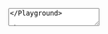 

<Playground playgroundLink="/storybook/eu/index.html?selectedKind=TextArea&selectedStory=default&stories=0">
  <TextArea
    id="example1"
    label={demoContentDefault.label}
    placeholder={demoContentDefault.placeholder}
    rows={4}
    helperText="Help message"
  />
</Playground>

## Disabled

<Playground playgroundLink="/storybook/eu/index.html?selectedKind=TextArea&selectedStory=default&stories=0">
  <TextArea
    id="example2"
    label={demoContentDefault.label}
    placeholder={demoContentDefault.placeholder}
    rows={4}
    helperText="Help message"
    disabled
  />
</Playground>

## With error

<Playground playgroundLink="/storybook/eu/index.html?selectedKind=TextArea&selectedStory=default&stories=0">
  <TextArea
    id="example3"
    label={demoContentDefault.label}
    placeholder={demoContentDefault.placeholder}
    rows={4}
    helperText="Help message"
    invalid
    invalidText="Error message"
  />
</Playground>
